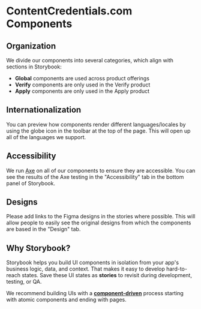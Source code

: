
<Meta title="Overview" />

# ContentCredentials.com Components

## Organization

We divide our components into several categories, which align with sections in Storybook:

- **Global** components are used across product offerings
- **Verify** components are only used in the Verify product
- **Apply** components are only used in the Apply product

## Internationalization

You can preview how components render different languages/locales by using the globe icon in the toolbar at the top of the page.
This will open up all of the languages we support.

## Accessibility

We run [Axe](https://www.deque.com/axe/) on all of our components to ensure they are accessible. You can see the results of the Axe
testing in the "Accessibility" tab in the bottom panel of Storybook.

## Designs

Please add links to the Figma designs in the stories where possible. This will allow people to easily see the original designs
from which the components are based in the "Design" tab.

## Why Storybook?

Storybook helps you build UI components in isolation from your app's business logic, data, and context.
That makes it easy to develop hard-to-reach states. Save these UI states as **stories** to revisit during development, testing, or QA.

We recommend building UIs with a [**component-driven**](https://componentdriven.org) process starting with atomic components and ending with pages.
